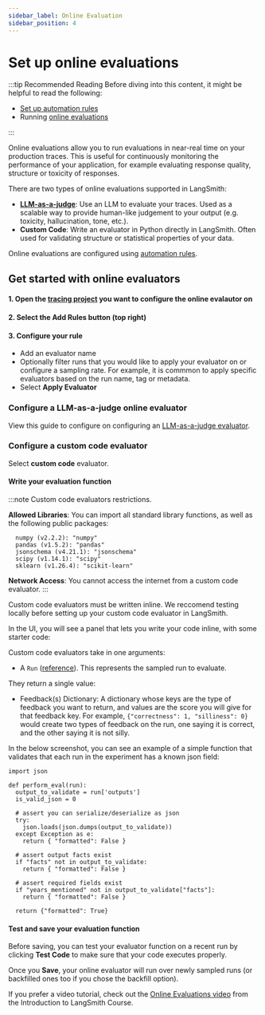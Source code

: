 ```yaml
---
sidebar_label: Online Evaluation
sidebar_position: 4
---
```


# Set up online evaluations

:::tip Recommended Reading
Before diving into this content, it might be helpful to read the following:
- [Set up automation rules](./rules)
- Running [online evaluations](/evaluation/concepts#online-evaluation)

:::

Online evaluations allow you to run evaluations in near-real time on your production traces. This is useful for continuously monitoring the performance of your application, for example evaluating response quality, structure or toxicity of responses.

There are two types of online evaluations supported in LangSmith:

- **[LLM-as-a-judge](/evaluation/concepts#llm-as-judge)**: Use an LLM to evaluate your traces. Used as a scalable way to provide human-like judgement to your output (e.g. toxicity, hallucination, tone, etc.).
- **Custom Code**: Write an evaluator in Python directly in LangSmith. Often used for validating structure or statistical properties of your data.

Online evaluations are configured using [automation rules](./rules). 

## Get started with online evaluators 
#### 1. Open the [tracing project](/observability/concepts#projects) you want to configure the online evalautor on
#### 2. Select the Add Rules button (top right)
#### 3. Configure your rule
* Add an evaluator name
* Optionally filter runs that you would like to apply your evaluator on or configure a sampling rate. For example, it is commmon to apply specific evaluators based on the run name, tag or metadata. 
* Select **Apply Evaluator** 

### Configure a LLM-as-a-judge online evaluator

View this guide to configure on configuring an [LLM-as-a-judge evaluator](/evaluation/how_to_guides/llm_as_judge). 

### Configure a custom code evaluator

Select **custom code** evaluator.

#### Write your evaluation function

:::note Custom code evaluators restrictions.

**Allowed Libraries**: You can import all standard library functions, as well as the following public packages:

```
  numpy (v2.2.2): "numpy"
  pandas (v1.5.2): "pandas"
  jsonschema (v4.21.1): "jsonschema"
  scipy (v1.14.1): "scipy"
  sklearn (v1.26.4): "scikit-learn"
```

**Network Access**: You cannot access the internet from a custom code evaluator.
:::

Custom code evaluators must be written inline. We reccomend testing locally before setting up your custom code evaluator in LangSmith. 

In the UI, you will see a panel that lets you write your code inline, with some starter code:

<ZoomableImage 
  src="/observability/how_to_guides/static/online-eval-custom-code.png" 
  alt="View experiment demo"
/>

Custom code evaluators take in one arguments:

- A `Run` ([reference](/reference/data_formats/run_data_format)). This represents the sampled run to evaluate.

They return a single value:

- Feedback(s) Dictionary: A dictionary whose keys are the type of feedback you want to return, and values are the
  score you will give for that feedback key. For example, `{"correctness": 1, "silliness": 0}` would create two types
  of feedback on the run, one saying it is correct, and the other saying it is not silly.

In the below screenshot, you can see an example of a simple function that validates that each run in the experiment
has a known json field:

```{python}
import json

def perform_eval(run):
  output_to_validate = run['outputs']
  is_valid_json = 0

  # assert you can serialize/deserialize as json
  try:
    json.loads(json.dumps(output_to_validate))
  except Exception as e:
    return { "formatted": False }

  # assert output facts exist
  if "facts" not in output_to_validate:
    return { "formatted": False }

  # assert required fields exist
  if "years_mentioned" not in output_to_validate["facts"]:
    return { "formatted": False }

  return {"formatted": True}
```

#### Test and save your evaluation function

Before saving, you can test your evaluator function on a recent run by clicking **Test Code** to make sure that your code executes properly.

Once you **Save**, your online evaluator will run over newly sampled runs (or backfilled ones too if you chose the backfill option).

If you prefer a video tutorial, check out the [Online Evaluations video](https://academy.langchain.com/pages/intro-to-langsmith-preview) from the Introduction to LangSmith Course.